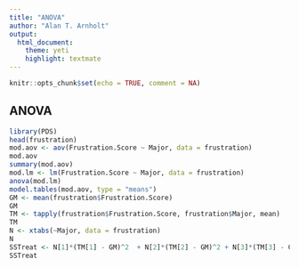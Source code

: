 ```yaml
---
title: "ANOVA"
author: "Alan T. Arnholt"
output: 
  html_document: 
    theme: yeti
    highlight: textmate
---
```


```r
knitr::opts_chunk$set(echo = TRUE, comment = NA)
```

## ANOVA

```r
library(PDS)
head(frustration)
mod.aov <- aov(Frustration.Score ~ Major, data = frustration)
mod.aov
summary(mod.aov)
mod.lm <- lm(Frustration.Score ~ Major, data = frustration)
anova(mod.lm)
model.tables(mod.aov, type = "means")
GM <- mean(frustration$Frustration.Score)
GM
TM <- tapply(frustration$Frustration.Score, frustration$Major, mean)
TM
N <- xtabs(~Major, data = frustration)
N
SSTreat <- N[1]*(TM[1] - GM)^2  + N[2]*(TM[2] - GM)^2 + N[3]*(TM[3] - GM)^2  + N[4]*(TM[4] - GM)^2
SSTreat
```